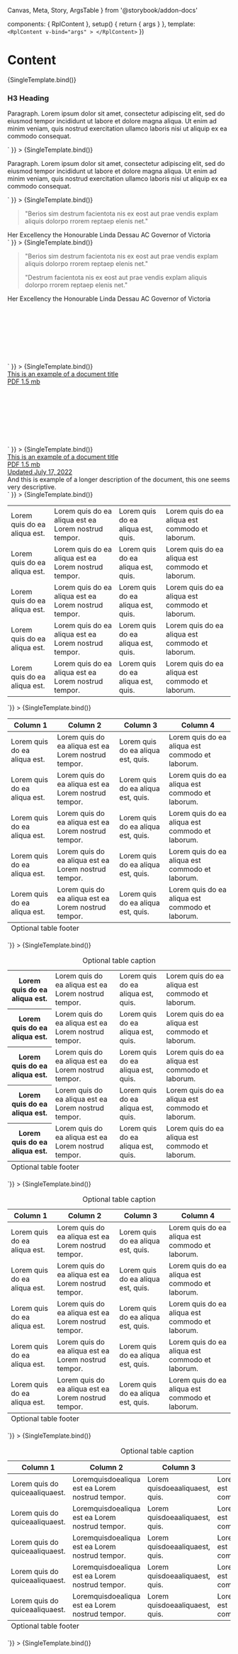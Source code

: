   Canvas,
  Meta,
  Story,
  ArgsTable
} from '@storybook/addon-docs'

  components: { RplContent },
  setup() {
    return { args }
  },
  template: `<RplContent v-bind="args" >
  </RplContent>`
})

<Meta title='WIP/Components/Content' component={RplContent} />

# Content

<ArgsTable of={RplContent} />

<Canvas>
  <Story
    name='All content'
    play={a11yStoryCheck}
    args={{
      html: testcontent
    }}
  >
    {SingleTemplate.bind()}
  </Story>
  <Story
    name='Callout'
    play={a11yStoryCheck}
    args={{
      html: `
    <div class="rpl-callout">
      <h3>H3 Heading</h3>
      <p>
        Paragraph. Lorem ipsum dolor sit amet, consectetur adipiscing elit, sed
        do eiusmod tempor incididunt ut labore et dolore magna aliqua. Ut enim
        ad minim veniam, quis nostrud exercitation ullamco laboris nisi ut
        aliquip ex ea commodo consequat.
      </p>
    </div>
  `
    }}
  >
    {SingleTemplate.bind()}
  </Story>
  <Story
    name='Callout - Neutral'
    play={a11yStoryCheck}
    args={{html: `
    <div class="rpl-callout rpl-callout--neutral">
      <p>
        Paragraph. Lorem ipsum dolor sit amet, consectetur adipiscing elit, sed
        do eiusmod tempor incididunt ut labore et dolore magna aliqua. Ut enim
        ad minim veniam, quis nostrud exercitation ullamco laboris nisi ut
        aliquip ex ea commodo consequat.
      </p>
    </div>
  `
    }}
  >
    {SingleTemplate.bind()}
  </Story>
  <Story
    name='Blockquote'
    play={a11yStoryCheck}
    args={{
      html: `
      <figure class="rpl-blockquote">
        <blockquote class="rpl-blockquote__quote">
          <p class="rpl-type-p-large-fixed">
            "Berios sim destrum facientota nis ex eost aut prae vendis explam aliquis dolorpo rrorem reptaep elenis net."
          </p>
        </blockquote>
        <figcaption class="rpl-blockquote__author rpl-type-label-small">
          <span class="rpl-blockquote__author-name">Her Excellency the Honourable Linda Dessau AC</span>
          <span class="rpl-blockquote__author-title">Governor of Victoria</span>
        </figcaption>
      </figure>
  `
    }}
  >
    {SingleTemplate.bind()}
  </Story>
  <Story
    name='Blockquote - Multiline'
    play={a11yStoryCheck}
    args={{
      html: `
      <figure class="rpl-blockquote">
        <blockquote class="rpl-blockquote__quote">
          <p class="rpl-type-p-large-fixed">
            "Berios sim destrum facientota nis ex eost aut prae vendis explam aliquis dolorpo rrorem reptaep elenis net."
          </p>
          <p class="rpl-type-p-large-fixed">
            "Destrum facientota nis ex eost aut prae vendis explam aliquis dolorpo rrorem reptaep elenis net."
          </p>
        </blockquote>
        <figcaption class="rpl-blockquote__author rpl-type-label-small">
          <span class="rpl-blockquote__author-name">Her Excellency the Honourable Linda Dessau AC</span>
          <span class="rpl-blockquote__author-title">Governor of Victoria</span>
        </figcaption>
      </figure>
  `
    }}
  >
    {SingleTemplate.bind()}
  </Story>
  <Story
    name='File'
    play={a11yStoryCheck}
    args={{
      html: `
      <figure class="rpl-file">
        <a
         tabindex="-1"
         class="rpl-file__link"
         aria-label="Example file File type: PDF. Size: 1.5 mb."
         href="http://vic.gov.au/"
         target="_blank">
          <span class="rpl-icon rpl-icon--size-l rpl-icon--colour-default rpl-icon--icon-document-lined">
            <svg role="presentation"><use xlink:href="#icon-document-lined"></use></svg>
          </span>
          <div class="rpl-file__info">
            <span class="rpl-file__name rpl-type-p rpl-type-weight-bold rpl-u-focusable-line" tabindex="0">This is an example of a document title</span>
            <div class="rpl-file__meta rpl-type-label-small">
              <span class="rpl-file__type">PDF</span>
              <span class="rpl-file__size">1.5 mb</span>
            </div>
          </div>
        </a>
      </figure>
  `
    }}
  >
    {SingleTemplate.bind()}
  </Story>
  <Story
    name='File - All props'
    play={a11yStoryCheck}
    args={{
      html: `
      <figure class="rpl-file">
        <a
         tabindex="-1"
         class="rpl-file__link"
         aria-label="Example file File type: PDF. Size: 1.5 mb."
         href="http://vic.gov.au/"
         target="_blank">
          <span class="rpl-icon rpl-icon--size-l rpl-icon--colour-default rpl-icon--icon-document-lined">
            <svg role="presentation"><use xlink:href="#icon-document-lined"></use></svg>
          </span>
          <div class="rpl-file__info">
            <span class="rpl-file__name rpl-type-p rpl-type-weight-bold rpl-u-focusable-inline" tabindex="0">This is an example of a document title</span>
            <div class="rpl-file__meta rpl-type-label-small">
              <span class="rpl-file__type">PDF</span>
              <span class="rpl-file__size">1.5 mb</span>
              <div class="rpl-file__updated">Updated July 17, 2022</div>
            </div>
          </div>
        </a>
        <figcaption v-if="caption" class="rpl-file__caption rpl-type-p-small">
          And this is example of a longer description of the document, this one seems very descriptive.
        </figcaption>
      </figure>
  `
    }}
  >
    {SingleTemplate.bind()}
  </Story>
  <Story
    name='Table'
    play={a11yStoryCheck}
    args={{html: `
     <div class="rpl-table">
      <table>
        <tbody>
          <tr>
            <td>Lorem quis do ea aliqua est.</td>
            <td>Lorem quis do ea aliqua est ea Lorem nostrud tempor.</td>
            <td>Lorem quis do ea aliqua est, quis.</td>
            <td>Lorem quis do ea aliqua est commodo et laborum.</td>
          </tr>
          <tr>
            <td>Lorem quis do ea aliqua est.</td>
            <td>Lorem quis do ea aliqua est ea Lorem nostrud tempor.</td>
            <td>Lorem quis do ea aliqua est, quis.</td>
            <td>Lorem quis do ea aliqua est commodo et laborum.</td>
          </tr>
          <tr>
            <td>Lorem quis do ea aliqua est.</td>
            <td>Lorem quis do ea aliqua est ea Lorem nostrud tempor.</td>
            <td>Lorem quis do ea aliqua est, quis.</td>
            <td>Lorem quis do ea aliqua est commodo et laborum.</td>
          </tr>
          <tr>
            <td>Lorem quis do ea aliqua est.</td>
            <td>Lorem quis do ea aliqua est ea Lorem nostrud tempor.</td>
            <td>Lorem quis do ea aliqua est, quis.</td>
            <td>Lorem quis do ea aliqua est commodo et laborum.</td>
          </tr>
          <tr>
            <td>Lorem quis do ea aliqua est.</td>
            <td>Lorem quis do ea aliqua est ea Lorem nostrud tempor.</td>
            <td>Lorem quis do ea aliqua est, quis.</td>
            <td>Lorem quis do ea aliqua est commodo et laborum.</td>
          </tr>
        </tbody>
      </table>
    </div>
  `}}
  >
    {SingleTemplate.bind()}
  </Story>
  <Story
    name='Table - Header'
    play={a11yStoryCheck}
    args={{html: `
     <div class="rpl-table">
      <table>
        <thead>
          <tr>
            <th>Column 1</th>
            <th>Column 2</th>
            <th>Column 3</th>
            <th>Column 4</th>
          </tr>
        </thead>
        <tbody>
          <tr>
            <td>Lorem quis do ea aliqua est.</td>
            <td>Lorem quis do ea aliqua est ea Lorem nostrud tempor.</td>
            <td>Lorem quis do ea aliqua est, quis.</td>
            <td>Lorem quis do ea aliqua est commodo et laborum.</td>
          </tr>
          <tr>
            <td>Lorem quis do ea aliqua est.</td>
            <td>Lorem quis do ea aliqua est ea Lorem nostrud tempor.</td>
            <td>Lorem quis do ea aliqua est, quis.</td>
            <td>Lorem quis do ea aliqua est commodo et laborum.</td>
          </tr>
          <tr>
            <td>Lorem quis do ea aliqua est.</td>
            <td>Lorem quis do ea aliqua est ea Lorem nostrud tempor.</td>
            <td>Lorem quis do ea aliqua est, quis.</td>
            <td>Lorem quis do ea aliqua est commodo et laborum.</td>
          </tr>
          <tr>
            <td>Lorem quis do ea aliqua est.</td>
            <td>Lorem quis do ea aliqua est ea Lorem nostrud tempor.</td>
            <td>Lorem quis do ea aliqua est, quis.</td>
            <td>Lorem quis do ea aliqua est commodo et laborum.</td>
          </tr>
          <tr>
            <td>Lorem quis do ea aliqua est.</td>
            <td>Lorem quis do ea aliqua est ea Lorem nostrud tempor.</td>
            <td>Lorem quis do ea aliqua est, quis.</td>
            <td>Lorem quis do ea aliqua est commodo et laborum.</td>
          </tr>
        </tbody>
        <tfoot>
          <tr>
            <td colspan="4">Optional table footer</td>
          </tr>
        </tfoot>
      </table>
    </div>
  `}}
  >
    {SingleTemplate.bind()}
  </Story>
  <Story
    name='Table - Caption'
    play={a11yStoryCheck}
    args={{html: `
     <div class="rpl-table">
      <table>
        <caption>Optional table caption</caption>
        <tbody>
          <tr>
            <th>Lorem quis do ea aliqua est.</th>
            <td>Lorem quis do ea aliqua est ea Lorem nostrud tempor.</td>
            <td>Lorem quis do ea aliqua est, quis.</td>
            <td>Lorem quis do ea aliqua est commodo et laborum.</td>
          </tr>
          <tr>
            <th>Lorem quis do ea aliqua est.</th>
            <td>Lorem quis do ea aliqua est ea Lorem nostrud tempor.</td>
            <td>Lorem quis do ea aliqua est, quis.</td>
            <td>Lorem quis do ea aliqua est commodo et laborum.</td>
          </tr>
          <tr>
            <th>Lorem quis do ea aliqua est.</th>
            <td>Lorem quis do ea aliqua est ea Lorem nostrud tempor.</td>
            <td>Lorem quis do ea aliqua est, quis.</td>
            <td>Lorem quis do ea aliqua est commodo et laborum.</td>
          </tr>
          <tr>
            <th>Lorem quis do ea aliqua est.</th>
            <td>Lorem quis do ea aliqua est ea Lorem nostrud tempor.</td>
            <td>Lorem quis do ea aliqua est, quis.</td>
            <td>Lorem quis do ea aliqua est commodo et laborum.</td>
          </tr>
          <tr>
            <th>Lorem quis do ea aliqua est.</th>
            <td>Lorem quis do ea aliqua est ea Lorem nostrud tempor.</td>
            <td>Lorem quis do ea aliqua est, quis.</td>
            <td>Lorem quis do ea aliqua est commodo et laborum.</td>
          </tr>
        </tbody>
        <tfoot>
          <tr>
            <td colspan="4">Optional table footer</td>
          </tr>
        </tfoot>
      </table>
    </div>
  `}}
  >
    {SingleTemplate.bind()}
  </Story>
  <Story
    name='Table - Header & Caption'
    play={a11yStoryCheck}
    args={{html: `
     <div class="rpl-table">
      <table>
        <caption>Optional table caption</caption>
        <thead>
          <tr>
            <th>Column 1</th>
            <th>Column 2</th>
            <th>Column 3</th>
            <th>Column 4</th>
          </tr>
        </thead>
        <tbody>
          <tr>
            <td>Lorem quis do ea aliqua est.</td>
            <td>Lorem quis do ea aliqua est ea Lorem nostrud tempor.</td>
            <td>Lorem quis do ea aliqua est, quis.</td>
            <td>Lorem quis do ea aliqua est commodo et laborum.</td>
          </tr>
          <tr>
            <td>Lorem quis do ea aliqua est.</td>
            <td>Lorem quis do ea aliqua est ea Lorem nostrud tempor.</td>
            <td>Lorem quis do ea aliqua est, quis.</td>
            <td>Lorem quis do ea aliqua est commodo et laborum.</td>
          </tr>
          <tr>
            <td>Lorem quis do ea aliqua est.</td>
            <td>Lorem quis do ea aliqua est ea Lorem nostrud tempor.</td>
            <td>Lorem quis do ea aliqua est, quis.</td>
            <td>Lorem quis do ea aliqua est commodo et laborum.</td>
          </tr>
          <tr>
            <td>Lorem quis do ea aliqua est.</td>
            <td>Lorem quis do ea aliqua est ea Lorem nostrud tempor.</td>
            <td>Lorem quis do ea aliqua est, quis.</td>
            <td>Lorem quis do ea aliqua est commodo et laborum.</td>
          </tr>
          <tr>
            <td>Lorem quis do ea aliqua est.</td>
            <td>Lorem quis do ea aliqua est ea Lorem nostrud tempor.</td>
            <td>Lorem quis do ea aliqua est, quis.</td>
            <td>Lorem quis do ea aliqua est commodo et laborum.</td>
          </tr>
        </tbody>
        <tfoot>
          <tr>
            <td colspan="4">Optional table footer</td>
          </tr>
        </tfoot>
      </table>
    </div>
  `}}
  >
    {SingleTemplate.bind()}
  </Story>
  <Story
    name='Table - Scrollable'
    play={a11yStoryCheck}
    args={{html: `
     <div class="rpl-table">
      <div class="rpl-table__scroll-container" tabindex="0">
        <table>
          <caption>Optional table caption</caption>
          <thead>
            <tr>
              <th>Column 1</th>
              <th>Column 2</th>
              <th>Column 3</th>
              <th>Column 4</th>
            </tr>
          </thead>
          <tbody>
            <tr>
              <td>Lorem quis do quiceaaliquaest.</td>
              <td>Loremquisdoealiqua est ea Lorem nostrud tempor.</td>
              <td>Lorem quisdoeaaliquaest, quis.</td>
              <td>Lorem quis do ea aliqua est commodoetlaborumetata.</td>
            </tr>
            <tr>
              <td>Lorem quis do quiceaaliquaest.</td>
              <td>Loremquisdoealiqua est ea Lorem nostrud tempor.</td>
              <td>Lorem quisdoeaaliquaest, quis.</td>
              <td>Lorem quis do ea aliqua est commodoetlaborumetata.</td>
            </tr>
            <tr>
              <td>Lorem quis do quiceaaliquaest.</td>
              <td>Loremquisdoealiqua est ea Lorem nostrud tempor.</td>
              <td>Lorem quisdoeaaliquaest, quis.</td>
              <td>Lorem quis do ea aliqua est commodoetlaborumetata.</td>
            </tr>
            <tr>
              <td>Lorem quis do quiceaaliquaest.</td>
              <td>Loremquisdoealiqua est ea Lorem nostrud tempor.</td>
              <td>Lorem quisdoeaaliquaest, quis.</td>
              <td>Lorem quis do ea aliqua est commodoetlaborumetata.</td>
            </tr>
            <tr>
              <td>Lorem quis do quiceaaliquaest.</td>
              <td>Loremquisdoealiqua est ea Lorem nostrud tempor.</td>
              <td>Lorem quisdoeaaliquaest, quis.</td>
              <td>Lorem quis do ea aliqua est commodoetlaborumetata.</td>
            </tr>
          </tbody>
          <tfoot>
            <tr>
              <td colspan="4">Optional table footer</td>
            </tr>
          </tfoot>
        </table>
      </div>
    </div>
  `}}
  >
    {SingleTemplate.bind()}
  </Story>
</Canvas>
